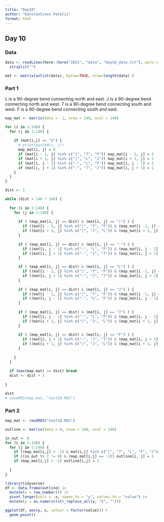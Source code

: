 ```yaml
---
title: "Day10"
author: "Konstantinos Patelis"
format: html
---
```


## Day 10

### Data

```r
data <- readLines(here::here("2023", "data", "day10_data.txt"), warn = FALSE) |> 
  strsplit("")

mat <- matrix(unlist(data), byrow=TRUE, nrow=length(data) )
```

### Part 1

L is a 90-degree bend connecting north and east.
J is a 90-degree bend connecting north and west.
7 is a 90-degree bend connecting south and west.
F is a 90-degree bend connecting south and east.

```r

map_mat <- matrix(data = -1, nrow = 140, ncol = 140)

for (i in 1:140) {
  for (j in 1:140) {
    
    if (mat[i,j] == "S") {
      # print(paste0(i, j))
      map_mat[i, j] = 0
      if (mat[i - 1, j] %in% c("|", "7", "F")) map_mat[i - 1, j] = 1
      if (mat[i + 1, j] %in% c("|", "L", "J")) map_mat[i + 1, j] = 1
      if (mat[i, j - 1] %in% c("-", "L", "F")) map_mat[i, j - 1] = 1
      if (mat[i, j + 1] %in% c("-", "7", "J")) map_mat[i, j + 1] = 1
    }
  }
}

dist <- 1

while (dist < 140 * 140) {
  
  for (i in 1:140) {
    for (j in 1:140) {
      
      if ( (map_mat[i, j] == dist) & (mat[i, j] == "|") ) {
        if ((mat[i - 1, j] %in% c("|", "7", "F")) & (map_mat[i -1, j] == -1)) map_mat[i - 1, j] = dist + 1
        if ((mat[i + 1, j] %in% c("|", "J", "L")) & (map_mat[i + 1, j] == -1)) map_mat[i + 1, j] = dist + 1
      }
      
      if ( (map_mat[i, j] == dist) & (mat[i, j] == "-") ) {
        if ((mat[i, j - 1] %in% c("-", "L", "F")) & (map_mat[i, j - 1] == -1)) map_mat[i, j - 1] = dist + 1
        if ((mat[i, j + 1] %in% c("-", "J", "7")) & (map_mat[i, j + 1] == -1)) map_mat[i, j + 1] = dist + 1
      }

      if ( (map_mat[i, j] == dist) & (mat[i, j] == "L") ) {
        if ((mat[i - 1, j] %in% c("|", "7", "F")) & (map_mat[i -1, j] == -1)) map_mat[i - 1, j] = dist + 1
        if ((mat[i, j + 1] %in% c("-", "J", "7")) & (map_mat[i, j + 1] == -1)) map_mat[i, j + 1] = dist + 1
      }
      
      if ( (map_mat[i, j] == dist) & (mat[i, j] == "J") ) {
        if ((mat[i - 1, j] %in% c("|", "7", "F")) & (map_mat[i -1, j] == -1)) map_mat[i - 1, j] = dist + 1
        if ((mat[i, j - 1] %in% c("-", "L", "F")) & (map_mat[i, j - 1] == -1)) map_mat[i, j - 1] = dist + 1
      }
      
      if ( (map_mat[i, j] == dist) & (mat[i, j] == "7") ) {
        if ((mat[i, j - 1] %in% c("-", "L", "F")) & (map_mat[i, j - 1] == -1)) map_mat[i, j - 1] = dist + 1
        if ((mat[i + 1, j] %in% c("|", "J", "L")) & (map_mat[i + 1, j] == -1)) map_mat[i + 1, j] = dist + 1
      }
      
      if ( (map_mat[i, j] == dist) & (mat[i, j] == "F") ) {
        if ((mat[i, j + 1] %in% c("-", "J", "7")) & (map_mat[i, j + 1] == -1)) map_mat[i, j + 1] = dist + 1
        if ((mat[i + 1, j] %in% c("|", "J", "L")) & (map_mat[i + 1, j] == -1)) map_mat[i + 1, j] = dist + 1
      }
      
    }
  }
  
  if (max(map_mat) == dist) break
  dist <- dist + 1
  
}

dist
# saveRDS(map_mat, "test10.RDS")

```

### Part 2

```r
map_mat <- readRDS("test10.RDS")

outline <- matrix(data = 0, nrow = 140, ncol = 140)

in_out <- 0
for (i in 1:140) {
  for (j in 1:140) {
    if ((map_mat[i,j] > -1) & mat[i,j] %in% c("|", "7", "L", "F", "J")) in_out <- in_out + 1
    if ((in_out %% 2 != 0) & (map_mat[i,j] == -1)) outline[i, j] = 1
    if (map_mat[i,j] > -1) outline[i,j] = 2  
    
  }
}


```

```r
library(tidyverse)
df <- data.frame(outline) |> 
  mutate(x = row_number()) |> 
  pivot_longer(cols = -x, names_to = "y", values_to = "value") |> 
  mutate(y = as.numeric(str_replace_all(y, "X", "")))

ggplot(df, aes(y, x, colour = factor(value))) + 
  geom_point()

```

